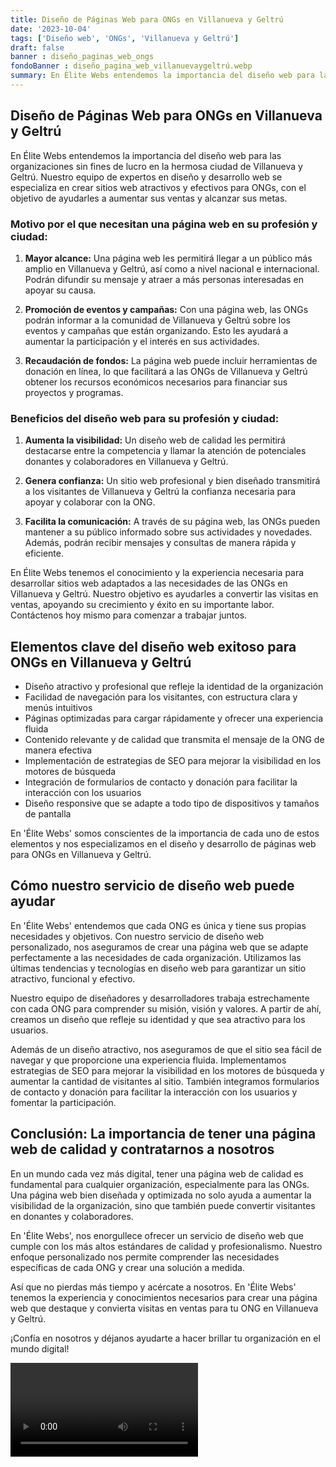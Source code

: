 ```yaml
---
title: Diseño de Páginas Web para ONGs en Villanueva y Geltrú
date: '2023-10-04'
tags: ['Diseño web', 'ONGs', 'Villanueva y Geltrú']
draft: false
banner : diseño_paginas_web_ongs
fondoBanner : diseño_pagina_web_villanuevaygeltrú.webp
summary: En Élite Webs entendemos la importancia del diseño web para las organizaciones sin fines de lucro en la hermosa ciudad de Villanueva y Geltrú. Nuestro equipo de expertos en diseño y desarrollo web se especializa en crear sitios web atractivos y efectivos para ONGs, con el objetivo de ayudarles a aumentar sus ventas y alcanzar sus metas.
---
```


## Diseño de Páginas Web para ONGs en Villanueva y Geltrú

En Élite Webs entendemos la importancia del diseño web para las organizaciones sin fines de lucro en la hermosa ciudad de Villanueva y Geltrú. Nuestro equipo de expertos en diseño y desarrollo web se especializa en crear sitios web atractivos y efectivos para ONGs, con el objetivo de ayudarles a aumentar sus ventas y alcanzar sus metas.

### Motivo por el que necesitan una página web en su profesión y ciudad:

1. **Mayor alcance:** Una página web les permitirá llegar a un público más amplio en Villanueva y Geltrú, así como a nivel nacional e internacional. Podrán difundir su mensaje y atraer a más personas interesadas en apoyar su causa.

2. **Promoción de eventos y campañas:** Con una página web, las ONGs podrán informar a la comunidad de Villanueva y Geltrú sobre los eventos y campañas que están organizando. Esto les ayudará a aumentar la participación y el interés en sus actividades.

3. **Recaudación de fondos:** La página web puede incluir herramientas de donación en línea, lo que facilitará a las ONGs de Villanueva y Geltrú obtener los recursos económicos necesarios para financiar sus proyectos y programas.

### Beneficios del diseño web para su profesión y ciudad:

1. **Aumenta la visibilidad:** Un diseño web de calidad les permitirá destacarse entre la competencia y llamar la atención de potenciales donantes y colaboradores en Villanueva y Geltrú.

2. **Genera confianza:** Un sitio web profesional y bien diseñado transmitirá a los visitantes de Villanueva y Geltrú la confianza necesaria para apoyar y colaborar con la ONG. 

3. **Facilita la comunicación:** A través de su página web, las ONGs pueden mantener a su público informado sobre sus actividades y novedades. Además, podrán recibir mensajes y consultas de manera rápida y eficiente.

En Élite Webs tenemos el conocimiento y la experiencia necesaria para desarrollar sitios web adaptados a las necesidades de las ONGs en Villanueva y Geltrú. Nuestro objetivo es ayudarles a convertir las visitas en ventas, apoyando su crecimiento y éxito en su importante labor. Contáctenos hoy mismo para comenzar a trabajar juntos.

<GifSeo />

<Cta />

## Elementos clave del diseño web exitoso para ONGs en Villanueva y Geltrú

- Diseño atractivo y profesional que refleje la identidad de la organización
- Facilidad de navegación para los visitantes, con estructura clara y menús intuitivos
- Páginas optimizadas para cargar rápidamente y ofrecer una experiencia fluida
- Contenido relevante y de calidad que transmita el mensaje de la ONG de manera efectiva
- Implementación de estrategias de SEO para mejorar la visibilidad en los motores de búsqueda
- Integración de formularios de contacto y donación para facilitar la interacción con los usuarios
- Diseño responsive que se adapte a todo tipo de dispositivos y tamaños de pantalla

En 'Élite Webs' somos conscientes de la importancia de cada uno de estos elementos y nos especializamos en el diseño y desarrollo de páginas web para ONGs en Villanueva y Geltrú.

## Cómo nuestro servicio de diseño web puede ayudar

En 'Élite Webs' entendemos que cada ONG es única y tiene sus propias necesidades y objetivos. Con nuestro servicio de diseño web personalizado, nos aseguramos de crear una página web que se adapte perfectamente a las necesidades de cada organización. Utilizamos las últimas tendencias y tecnologías en diseño web para garantizar un sitio atractivo, funcional y efectivo.

Nuestro equipo de diseñadores y desarrolladores trabaja estrechamente con cada ONG para comprender su misión, visión y valores. A partir de ahí, creamos un diseño que refleje su identidad y que sea atractivo para los usuarios.

Además de un diseño atractivo, nos aseguramos de que el sitio sea fácil de navegar y que proporcione una experiencia fluida. Implementamos estrategias de SEO para mejorar la visibilidad en los motores de búsqueda y aumentar la cantidad de visitantes al sitio. También integramos formularios de contacto y donación para facilitar la interacción con los usuarios y fomentar la participación.

## Conclusión: La importancia de tener una página web de calidad y contratarnos a nosotros

En un mundo cada vez más digital, tener una página web de calidad es fundamental para cualquier organización, especialmente para las ONGs. Una página web bien diseñada y optimizada no solo ayuda a aumentar la visibilidad de la organización, sino que también puede convertir visitantes en donantes y colaboradores.

En 'Élite Webs', nos enorgullece ofrecer un servicio de diseño web que cumple con los más altos estándares de calidad y profesionalismo. Nuestro enfoque personalizado nos permite comprender las necesidades específicas de cada ONG y crear una solución a medida.

Así que no pierdas más tiempo y acércate a nosotros. En 'Élite Webs' tenemos la experiencia y conocimientos necesarios para crear una página web que destaque y convierta visitas en ventas para tu ONG en Villanueva y Geltrú.

¡Confía en nosotros y déjanos ayudarte a hacer brillar tu organización en el mundo digital!

<Video />

<CtaBot job='ONGs' city='Villanueva y Geltrú'/>

<Gmaps query='Villanueva y Geltrú+españa+maps' />